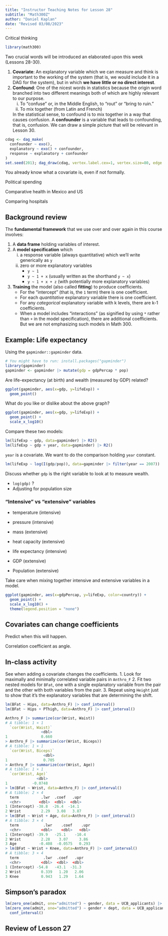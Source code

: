 ```yaml
---
title: "Instructor Teaching Notes for Lesson 28"
subtitle: "Math300Z"
author: "Daniel Kaplan"
date: "Revised 03/08/2023"
---
```


Critical thinking

```r
library(math300)
```




Two crucial words will be introduced an elaborated upon this week (Lessons 28-30). 

1. **Covariate**: An explanatory variable which we can measure and think is important to the working of the system (that is, we would include it in a DAG for the system), but in which **we have little or no direct interest**.  
2. **Confound**: One of the nicest words in statistics because the origin word branched into two different meanings both of which are highly relevant to our purpose.
    i. To "confuse" or, in the Middle English, to "rout" or "bring to ruin."
    ii. To mix together (from Latin and French)

    In the statistical sense, to confound is to mix together in a way that causes confusion. A **confounder** is a variable that leads to confounding, that is, confusion. We can draw a simple picture that will be relevant in Lesson 30.
    
```r
cdag <- dag_make(
  confounder ~ exo(),
  explanatory ~ exo() + confounder,
  response ~ explanatory + confounder
)    
set.seed(201); dag_draw(cdag, vertex.label.cex=1, vertex.size=80, edge.arrow.sie=0.2)
```

You already know what a covariate is, even if not formally.

Political spending

Comparative health in Mexico and US

Comparing hospitals


## Background review

The **fundamental framework** that we use over and over again in this course involves:

1. A **data frame** holding variables of interest.
2. A **model specification** which 
    i. a response variable (always quantitative) which we'll write generically as `y`
    ii. zero or more explanatory variables 
        - `y ~ 1`
        - `y ~ 1 + x` (usually written as the shorthand `y ~ x`)
        - `y ~ 1 + x + z` (with potentially more explanatory variables)
3. **Training** the model (also called **fitting**) to produce coefficients. 
    - For the "intercept" (that is, the `1` term) there is one coefficient.
    - For each *quantitative* explanatory variable there is one coefficient.
    - For any *categorical* explanatory variable with k levels, there are k-1 coefficients.
    - When a model includes "interactions" (as signified by using `*` rather than `+` in the model specification), there are additional coefficients. But we are not emphasizing such models in Math 300.
    
## Example: Life expectancy

Using the `gapminder::gapminder` data. 

```r
# You might have to run: install.packages("gapminder")
library(gapminder)
gapminder <- gapminder |> mutate(gdp = gdpPercap * pop)
```

Are life-expectancy (at birth) and wealth (measured by GDP) related?

```r
ggplot(gapminder, aes(x=gdp, y=lifeExp)) + 
  geom_point() 
```

What do you like or dislike about the above graph?

```r
ggplot(gapminder, aes(x=gdp, y=lifeExp)) + 
  geom_point() +
  scale_x_log10()
```


Compare these two models:

```r
lm(lifeExp ~ gdp, data=gapminder) |> R2()
lm(lifeExp ~ gdp + year, data=gapminder) |> R2()
```

`year` is a covariate. We want to do the comparison holding `year` constant.

```r
lm(lifeExp ~ log(I(gdp/pop)), data=gapminder |> filter(year == 2007)) |> R2()
```

Discuss whether `gdp` is the right variable to look at to measure wealth. 

- `log(gdp)` ?
- Adjusting for population size

### "Intensive" vs "extensive" variables

- temperature (intensive)
- pressure (intensive)
- mass (extensive)
- heat capacity (extensive)

- life expectancy (intensive)
- GDP (extensive)
- Population (extensive)

Take care when mixing together intensive and extensive variables in a model.



```r
ggplot(gapminder, aes(x=gdpPercap, y=lifeExp, color=country)) + 
  geom_point() + 
  scale_x_log10() + 
  theme(legend.position = "none")
```

## Covariates can change coefficients

Predict when this will happen. 

Correlation coefficient as angle. 


## In-class activity

See when adding a covariate changes the coefficients. 
1. Look for maximally and minimally correlated variable pairs in `Anthro_F` 
2. Fit two nested models for `BFat`, one with a single explanatory variable from the pair and the other with both variables from the pair.
3. Repeat using `Height` just to show that it's the explanatory variables that are determining the shift. 

```r
lm(BFat ~ Hips, data=Anthro_F) |> conf_interval()
lm(BFat ~ Hips + PThigh, data=Anthro_F) |> conf_interval() 
```


```r
Anthro_F |> summarize(cor(Wrist, Waist))
# A tibble: 1 × 1
  `cor(Wrist, Waist)`
                <dbl>
1               0.660
> Anthro_F |> summarize(cor(Wrist, Biceps))
# A tibble: 1 × 1
  `cor(Wrist, Biceps)`
                 <dbl>
1                0.705
> Anthro_F |> summarize(cor(Wrist, Age))
# A tibble: 1 × 1
  `cor(Wrist, Age)`
              <dbl>
1           -0.0748
> lm(BFat ~ Wrist, data=Anthro_F) |> conf_interval()
# A tibble: 2 × 4
  term          .lwr  .coef   .upr
  <chr>        <dbl>  <dbl>  <dbl>
1 (Intercept) -38.8  -26.4  -14.1 
2 Wrist         2.29   3.08   3.87
> lm(BFat ~ Wrist + Age, data=Anthro_F) |> conf_interval()
# A tibble: 3 × 4
  term           .lwr    .coef    .upr
  <chr>         <dbl>    <dbl>   <dbl>
1 (Intercept) -39.9   -25.1    -10.4  
2 Wrist         2.28    3.07     3.86 
3 Age          -0.408  -0.0575   0.293
> lm(BFat ~ Wrist + Knee, data=Anthro_F) |> conf_interval()
# A tibble: 3 × 4
  term           .lwr  .coef   .upr
  <chr>         <dbl>  <dbl>  <dbl>
1 (Intercept) -54.8   -43.1  -31.3 
2 Wrist         0.339   1.20   2.06
3 Knee          0.943   1.29   1.64
```


## Simpson's paradox

```r
lm(zero_one(admit, one="admitted") ~ gender, data = UCB_applicants) |> conf_interval()
lm(zero_one(admit, one="admitted") ~ gender + dept, data = UCB_applicants) |>
  conf_interval()
```



## Review of Lesson 27

